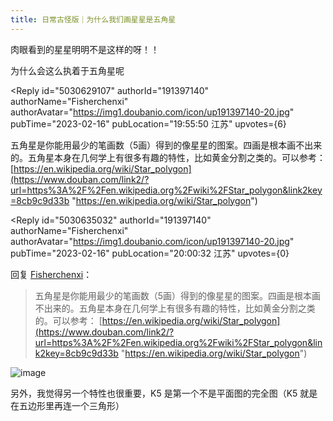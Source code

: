 ```yaml
---
title: 日常古怪版｜为什么我们画星星是五角星
---
```



<Forum groupName="古怪问题研究中心" groupUrl="https://www.douban.com/group/philosophasters/" archivedAt="2025-05-16T14:46:41.744Z">
  <Post
    id="283449763"
    title="日常古怪版｜为什么我们画星星是五角星"
    url="https://www.douban.com/group/topic/283449763/?_spm_id=MjU1NDE2NDcx"
    pubTime="2023-02-17"
    highlightUserId="191397140"
  >
肉眼看到的星星明明不是这样的呀！！

为什么会这么执着于五角星呢

<Reply
  id="5030629107"
  authorId="191397140"
  authorName="Fisherchenxi"
  authorAvatar="https://img1.doubanio.com/icon/up191397140-20.jpg"
  pubTime="2023-02-16"
  pubLocation="19:55:50 江苏"
  upvotes={6}
>
五角星是你能用最少的笔画数（5画）得到的像星星的图案。四画是根本画不出来的。五角星本身在几何学上有很多有趣的特性，比如黄金分割之类的。可以参考：
[https://en.wikipedia.org/wiki/Star_polygon](https://www.douban.com/link2/?url=https%3A%2F%2Fen.wikipedia.org%2Fwiki%2FStar_polygon&link2key=8cb9c9d33b "https://en.wikipedia.org/wiki/Star_polygon")
</Reply>

<Reply
  id="5030635032"
  authorId="191397140"
  authorName="Fisherchenxi"
  authorAvatar="https://img1.doubanio.com/icon/up191397140-20.jpg"
  pubTime="2023-02-16"
  pubLocation="20:00:32 江苏"
  upvotes={0}
>
回复 [Fisherchenxi](https://www.douban.com/people/191397140/)：
> 五角星是你能用最少的笔画数（5画）得到的像星星的图案。四画是根本画不出来的。五角星本身在几何学上有很多有趣的特性，比如黄金分割之类的。可以参考：
[https://en.wikipedia.org/wiki/Star_polygon](https://www.douban.com/link2/?url=https%3A%2F%2Fen.wikipedia.org%2Fwiki%2FStar_polygon&link2key=8cb9c9d33b "https://en.wikipedia.org/wiki/Star_polygon")

![image](https://img9.doubanio.com/view/richtext/large/public/p497233706.jpg)

另外，我觉得另一个特性也很重要，K5 是第一个不是平面图的完全图（K5
就是在五边形里再连一个三角形）
</Reply>
  </Post>
</Forum>
